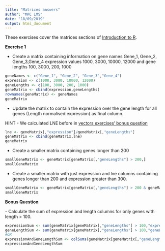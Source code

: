 ```yaml
---
title: "Matrices answers"
author: "MRC LMS"
date: "18/09/2019"
output: html_document
---
```



These exercises cover the matrices sections of [Introduction to R]("introToR_Day1.html").

**Exercise 1**

- Create a matrix containing information on gene names Gene_1, Gene_2, Gene_3,Gene_4 expression values 1000, 3000, 10000, 12000 and gene lengths 100, 3000, 200, 1000
```r
geneNames <- c("Gene_1", "Gene_2", "Gene_3","Gene_4")
expression <- c(1000, 3000, 10000, 12000)
geneLengths <- c(100, 3000, 200, 1000)
geneMatrix <- cbind(expression,geneLengths)
rownames(geneMatrix) <- geneNames
geneMatrix
```
- Update the matrix to contain the expression over the gene length for all genes (Length normalised expression) as final column.
<a name="lne"></a>

HINT - We calculated LNE before in [vectors exercises' bonus question](../answers/vector_answers.html#bonus)

```r
lne <- geneMatrix[,"expression"]/geneMatrix[,"geneLengths"]
geneMatrix <- cbind(geneMatrix,lne)
geneMatrix
```
- Create a smaller matrix containing genes longer than 200
```r
smallGeneMatrix <- geneMatrix[geneMatrix[,"geneLengths"] > 200,]
smallGeneMatrix
```
- Create a smaller matrix with just expression and lne columns containing genes longer than 200 and expression greater than 300.
```r
smallGeneMatrix <- geneMatrix[geneMatrix[,"geneLengths"] > 200 & geneMatrix[,"expression"] > 300,c("expression","lne")]
smallGeneMatrix
```
**Bonus Question**

<a name="bonus"></a>
- Calculate the sum of expression and length columns for only genes with length > 100.
```r
expressionSum <- sum(geneMatrix[geneMatrix[,"geneLengths"] > 100,"expression"])
geneLengthSum <- sum(geneMatrix[geneMatrix[,"geneLengths"] > 100,"geneLengths"])
#OR
expressionAndGeneLengthSum <- colSums(geneMatrix[geneMatrix[,"geneLengths"] > 100,c("expression","geneLengths")])
expressionAndGeneLengthSum
```